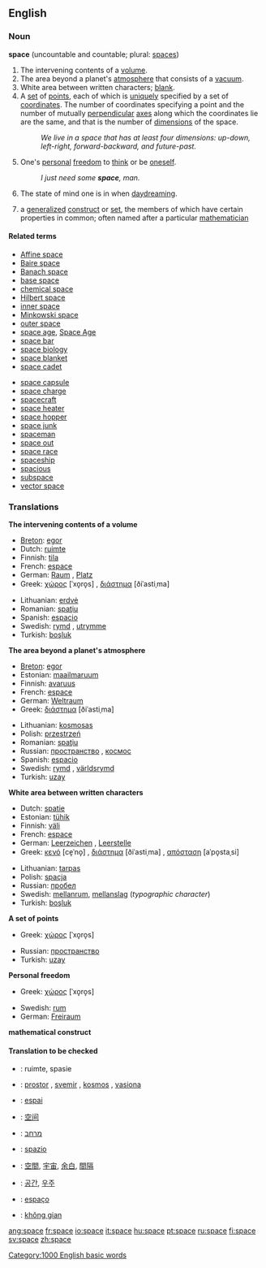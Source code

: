 ==English==

{{Punctuation marks}}
===Noun===
'''space''' (uncountable and countable; plural: [[spaces]])

# The intervening contents of a [[volume]].
# The area beyond a planet's [[atmosphere]] that consists of a [[vacuum]].
# White area between written characters; [[blank]].
# A [[set]] of [[point]]s, each of which is [[unique]]ly specified by a set of [[coordinate]]s.  The number of coordinates specifying a point and the number of mutually [[perpendicular]] [[axis|axes]] along which the coordinates lie are the same, and that is the number of [[dimension]]s of the space.
#:''We live in a space that has at least four dimensions: up-down, left-right, forward-backward, and future-past.''
# One's [[personal]] [[freedom]] to [[think]] or be [[oneself]].
#:''I just need some '''space''', man.''
# The state of mind one is in when [[daydream]]ing.
#{{mathematics}} a [[generalized]] [[construct]] or [[set]], the members of which have certain properties in common; often named after a particular [[mathematician]]

====Related terms====
{{top}}
*[[Affine space]]
*[[Baire space]]
*[[Banach space]]
*[[base space]]
*[[chemical space]]
*[[Hilbert space]]
*[[inner space]]
*[[Minkowski space]]
*[[outer space]]
*[[space age]], [[Space Age]]
*[[space bar]]
*[[space biology]]
*[[space blanket]]
*[[space cadet]]
{{mid}}
*[[space capsule]]
*[[space charge]]
*[[spacecraft]]
*[[space heater]]
*[[space hopper]]
*[[space junk]]
*[[spaceman]]
*[[space out]]
*[[space race]]
*[[spaceship]]
*[[spacious]]
*[[subspace]]
*[[vector space]]
{{bottom}}

===Translations===
'''The intervening contents of a volume'''
{{top}}
*[[Breton]]: [[egor]] {{m}}
*Dutch: [[ruimte]] {{f}}
*Finnish: [[tila]]
*French: [[espace]] {{m}}
*German: [[Raum]] {{m}}, [[Platz]] {{m}}
*Greek: [[χώρος]] [ˈxo̞ro̞s] {{m}}, [[διάστημα]] [ðiˈastiˌma] {{n}}
{{mid}}
*Lithuanian: [[erdvė]] {{f}}
*Romanian: [[spaţiu]] {{n}}
*Spanish: [[espacio]] {{m}}
*Swedish: [[rymd]] {{c}}, [[utrymme]] {{n}}
*Turkish: [[boşluk]]
{{bottom}}

'''The area beyond a planet's atmosphere'''
{{top}}
*[[Breton]]: [[egor]] {{m}}
*Estonian: [[maailmaruum]]
*Finnish: [[avaruus]]
*French: [[espace]] {{m}}
*German: [[Weltraum]] {{m}}
*Greek: [[διάστημα]] [ðiˈastiˌma] {{n}}
{{mid}}
*Lithuanian: [[kosmosas]] {{m}}
*Polish: [[przestrzeń]] {{f}}
*Romanian: [[spaţiu]] {{n}}
*Russian: [[пространство]] {{n}}, [[космос]] {{m}}
*Spanish: [[espacio]] {{m}}
*Swedish: [[rymd]] {{c}}, [[världsrymd]] {{c}}
*Turkish: [[uzay]]
{{bottom}}

'''White area between written characters'''
{{top}}
*Dutch: [[spatie]] {{m}}
*Estonian: [[tühik]]
*Finnish: [[väli]]
*French: [[espace]] {{f}}
*German: [[Leerzeichen]] {{n}}, [[Leerstelle]] {{f}}
*Greek: [[κενό]] [ce̞ˈno̞] {{n}}, [[διάστημα]] [ðiˈastiˌma] {{n}}, [[απόσταση]] [aˈpo̞staˌsi] {{f}}
{{mid}}
*Lithuanian: [[tarpas]] {{m}}
*Polish: [[spacja]] {{f}}
*Russian: [[пробел]] {{m}}
*Swedish: [[mellanrum]], [[mellanslag]] (''typographic character'')
*Turkish: [[boşluk]]
{{bottom}}

'''A set of points'''
{{top}}
*Greek: [[χώρος]] [ˈxo̞ro̞s] {{m}}
{{mid}}
*Russian: [[пространство]] {{n}}
*Turkish: [[uzay]]
{{bottom}}

'''Personal freedom'''
{{top}}
*Greek: [[χώρος]] [ˈxo̞ro̞s] {{m}}
{{mid}}
*Swedish: [[rum]] {{n}}
*German: [[Freiraum]] {{m}}
{{bottom}}

'''mathematical construct'''
{{top}}
{{mid}}
{{bottom}}

====Translation to be checked====
{{checktrans}}
*{{ttbc|Afrikaans}}: ruimte, spasie
*{{ttbc|Bosnian}}: [[prostor]] {{m}}, [[svemir]] {{m}}, [[kosmos]] {{m}}, [[vasiona]] {{f}}
*{{ttbc|Catalan}}: [[espai]] {{m}}
*{{ttbc|Chinese}}: [[空间]]
*{{ttbc|Hebrew}}: [[מרחב]] {{m}}
*{{ttbc|Italian}}: [[spazio]] {{m}}
*{{ttbc|Japanese}}: [[空間]], [[宇宙]], [[余白]], [[間隔]]
*{{ttbc|Korean}}: [[공간]], [[우주]]
*{{ttbc|Portuguese}}: [[espaço]]
*{{ttbc|Vietnamese}}: [[không gian]]

[[Category:1000 English basic words]]

[[ang:space]]
[[fr:space]]
[[io:space]]
[[it:space]]
[[hu:space]]
[[pt:space]]
[[ru:space]]
[[fi:space]]
[[sv:space]]
[[zh:space]]